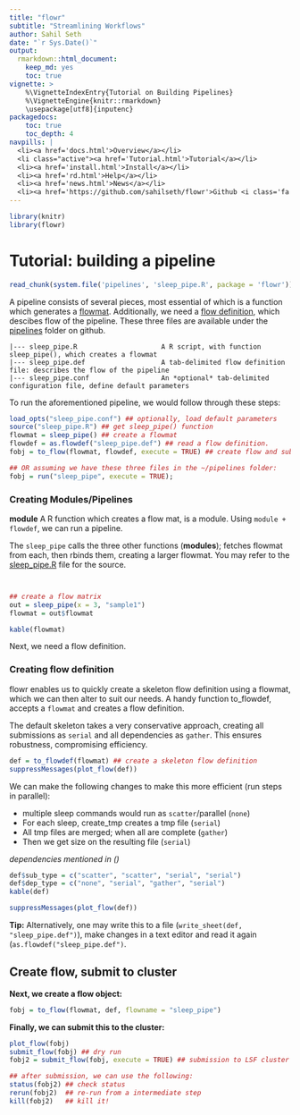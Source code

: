 ```yaml
---
title: "flowr"
subtitle: "Streamlining Workflows"
author: Sahil Seth
date: "`r Sys.Date()`"
output: 
  rmarkdown::html_document: 
    keep_md: yes
    toc: true
vignette: >
    %\VignetteIndexEntry{Tutorial on Building Pipelines}
    %\VignetteEngine{knitr::rmarkdown}
    \usepackage[utf8]{inputenc}
packagedocs:
    toc: true
    toc_depth: 4
navpills: |
  <li><a href='docs.html'>Overview</a></li>
  <li class="active"><a href='Tutorial.html'>Tutorial</a></li>
  <li><a href='install.html'>Install</a></li>
  <li><a href='rd.html'>Help</a></li>
  <li><a href='news.html'>News</a></li>
  <li><a href='https://github.com/sahilseth/flowr'>Github <i class='fa fa-github'></i></a></li>
---
```


```r
library(knitr)
library(flowr)
```

# Tutorial: building a pipeline

```r
read_chunk(system.file('pipelines', 'sleep_pipe.R', package = 'flowr'))
```



A pipeline consists of several pieces, most essential of which is a function which generates a [flowmat](http://docs.flowr.space/docs.html#flow_mat).
Additionally, we need a [flow definition](http://docs.flowr.space/docs.html#flow_definition), which descibes flow of the pipeline. 
These three files are available under the [pipelines](https://github.com/sahilseth/flowr/tree/master/inst/pipelines) folder on github.

```
|--- sleep_pipe.R                     A R script, with function sleep_pipe(), which creates a flowmat
|--- sleep_pipe.def                   A tab-delimited flow definition file: describes the flow of the pipeline
|--- sleep_pipe.conf                  An *optional* tab-delimited configuration file, define default parameters
```



To run the aforementioned pipeline, we would follow through these steps:

```r
load_opts("sleep_pipe.conf") ## optionally, load default parameters
source("sleep_pipe.R") ## get sleep_pipe() function
flowmat = sleep_pipe() ## create a flowmat
flowdef = as.flowdef("sleep_pipe.def") ## read a flow definition.
fobj = to_flow(flowmat, flowdef, execute = TRUE) ## create flow and submit to cluster

## OR assuming we have these three files in the ~/pipelines folder:
fobj = run("sleep_pipe", execute = TRUE); 
```




### Creating Modules/Pipelines


<div class="alert alert-info" role="alert">
**module** A R function which creates a flow mat, is a module. Using `module + flowdef`, we can run a pipeline.
</div>


The `sleep_pipe` calls the three other functions (**modules**); fetches flowmat from each, then rbinds them,
creating a larger flowmat. You may refer to the [sleep_pipe.R](https://github.com/sahilseth/flowr/blob/master/inst/pipelines/sleep_pipe.R)
file for the source.

```r

```

```r

```


```r
## create a flow matrix
out = sleep_pipe(x = 3, "sample1")
flowmat = out$flowmat
```

```r
kable(flowmat)
```


Next, we need a flow definition.

### Creating flow definition

flowr enables us to quickly create a skeleton flow definition using a flowmat, which we can then alter to suit our needs. A handy function
to_flowdef, accepts a `flowmat` and creates a flow definition. 

<div class="alert alert-info" role="alert">
The default skeleton takes a very conservative approach, creating all submissions as `serial` and all dependencies as `gather`. This ensures robustness, compromising efficiency. 
</div>

```r
def = to_flowdef(flowmat) ## create a skeleton flow definition
suppressMessages(plot_flow(def))
```

We can make the following changes to make this more efficient (run steps in parallel):


- multiple sleep commands would run as `scatter`/parallel (`none`)
- For each sleep, create_tmp creates a tmp file (`serial`)
- All tmp files are merged; when all are complete (`gather`)
- Then we get size on the resulting file (`serial`)

*dependencies mentioned in ()*


```r
def$sub_type = c("scatter", "scatter", "serial", "serial")
def$dep_type = c("none", "serial", "gather", "serial")
kable(def)
```

```r
suppressMessages(plot_flow(def))
```


<div class="alert alert-info" role="alert">
**Tip:** Alternatively, one may write this to a file 
(`write_sheet(def, "sleep_pipe.def")`), make changes in a text editor and read it again (`as.flowdef("sleep_pipe.def")`.
</div>

## Create flow, submit to cluster

**Next, we create a flow object:**

```r
fobj = to_flow(flowmat, def, flowname = "sleep_pipe")
```

**Finally, we can submit this to the cluster:**
```r
plot_flow(fobj)
submit_flow(fobj) ## dry run
fobj2 = submit_flow(fobj, execute = TRUE) ## submission to LSF cluster

## after submission, we can use the following:
status(fobj2) ## check status
rerun(fobj2)  ## re-run from a intermediate step
kill(fobj2)   ## kill it!
```


<!----


We then define another function `sleep_pipe` which calls the above defined **modules**; fetches flowmat from each, 
creating a larger flowmat. This time we will define a flowdef for the `sleep_pipe` function, elevating its status from
module to a pipeline.


This time we will define a flowdef for the `sleep_pipe` function, elevating its status from
module to a pipeline.




Here are a few examples of modules, three functions `sleep`, `create_tmp` and `merge_size` each returning a flowmat.

We believe pipeline and modules may be interchangeble, in the sense that a *smaller* pipeline may be 
included as part of a larger pipeline.
In flowr a module OR pipeline always returns a flowmat.
The only difference being, a pipeline also has a correspomding flow definition file. 


<div class="alert alert-info" role="alert">
As such, creating a flow definition for a module enables flowr
to run it, hence a module **elevates**, becoming a pipeline.
This lets the user mix and match several modules/pipelines to create a customized larger pipeline(s).
</div>
-->
